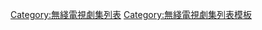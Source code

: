 {{Navbox
|name = 電視廣播有限公司劇集列表索引
|title = [[電視廣播有限公司]]（TVB、無綫電視）劇集列表索引
|group1= 香港[[電視廣播有限公司|TVB]]
|list1= {{Navbox subgroup
|group1= 免費頻道
|list1= {{Navbox subgroup
 |group1= [[翡翠台]]<br><small>（1967年啟播）</small>
 |list1=  [[無綫電視劇集列表|劇集列表]]<small>（[[無綫電視劇集列表 (1960年代)|1960s]] · [[無綫電視劇集列表 (1970年代)|1970s]] · [[無綫電視劇集列表 (1980年代)|1980s]] · [[翡翠台電視劇集列表 (1990年代)|1990s]] · [[翡翠台電視劇集列表 (2000年代)|2000s]] · [[翡翠台電視劇集列表 (2010年代)|2010s]] · [[翡翠台電視劇集列表 (2020年代)|2020s]]）<br/>< · [[翡翠台電視劇集列表 (1979年)|1979]] · [[翡翠台電視劇集列表 (1980年)|1980]] · [[翡翠台電視劇集列表 (1981年)|1981]] · [[翡翠台電視劇集列表 (1982年)|1982]] · [[翡翠台電視劇集列表 (1983年)|1983]] · [[翡翠台電視劇集列表 (1984年)|1984]] · [[翡翠台電視劇集列表 (1985年)|1985]] · [[翡翠台電視劇集列表 (1986年)|1986]] · [[翡翠台電視劇集列表 (1987年)|1987]] · [[翡翠台電視劇集列表 (1988年)|1988]] · [[翡翠台電視劇集列表 (1989年)|1989]] · [[翡翠台電視劇集列表 (1990年)|1990]] · [[翡翠台電視劇集列表 (1991年)|1991]] · [[翡翠台電視劇集列表 (1992年)|1992]] · [[翡翠台電視劇集列表 (1993年)|1993]] · [[翡翠台電視劇集列表 (1994年)|1994]] · [[翡翠台電視劇集列表 (1995年)|1995]] · [[翡翠台電視劇集列表 (1996年)|1996]] · [[翡翠台電視劇集列表 (1997年)|1997]] · [[翡翠台電視劇集列表 (1998年)|1998]] · [[翡翠台電視劇集列表 (1999年)|1999]] · [[翡翠台電視劇集列表 (2000年)|2000]] · [[翡翠台電視劇集列表 (2001年)|2001]] · [[翡翠台電視劇集列表 (2002年)|2002]] · [[翡翠台電視劇集列表 (2003年)|2003]] · [[翡翠台電視劇集列表 (2004年)|2004]] · [[翡翠台電視劇集列表 (2005年)|2005]] · [[翡翠台電視劇集列表 (2006年)|2006]] · [[翡翠台電視劇集列表 (2007年)|2007]] · [[翡翠台電視劇集列表 (2008年)|2008]] · [[翡翠台電視劇集列表 (2009年)|2009]] · [[翡翠台電視劇集列表 (2010年)|2010]] · [[翡翠台電視劇集列表 (2011年)|2011]] · [[翡翠台電視劇集列表 (2012年)|2012]] · [[翡翠台電視劇集列表 (2013年)|2013]] · [[翡翠台電視劇集列表 (2014年)|2014]] · [[翡翠台電視劇集列表 (2015年)|2015]] · [[翡翠台電視劇集列表 (2016年)|2016]] · [[翡翠台電視劇集列表 (2017年)|2017]] · [[翡翠台電視劇集列表 (2018年)|2018]] · [[翡翠台電視劇集列表 (2019年)|2019]] · [[翡翠台電視劇集列表 (2020年)|2020]] · [[翡翠台電視劇集列表 (2021年)|2021]] · [[翡翠台電視劇集列表 (2022年)|2022]]</small>
 |group2= [[明珠台]]<br><small>（1967年啟播）</small>
 |list2= [[明珠台電視劇集列表|劇集列表]]<small>（[[明珠台電視劇集列表 (2000年代)|2000s]] · [[明珠台電視劇集列表 (2010年代)|2010s]] · [[明珠台電視劇集列表 (2020年代)|2020s]]）<br/>< · [[明珠台電視劇集列表 (2007年)|2007]] · [[明珠台電視劇集列表 (2008年)|2008]] · [[明珠台電視劇集列表 (2009年)|2009]] · [[明珠台電視劇集列表 (2010年)|2010]] · [[明珠台電視劇集列表 (2011年)|2011]] · [[明珠台電視劇集列表 (2012年)|2012]] · [[明珠台電視劇集列表 (2013年)|2013]] · [[明珠台電視劇集列表 (2014年)|2014]] · [[明珠台電視劇集列表 (2015年)|2015]] · [[明珠台電視劇集列表 (2016年)|2016]] · [[明珠台電視劇集列表 (2017年)|2017]] · [[明珠台電視劇集列表 (2018年)|2018]] · [[明珠台電視劇集列表 (2019年)|2019]] · [[明珠台電視劇集列表 (2020年)|2020]] · [[明珠台電視劇集列表 (2021年)|2021]] · [[明珠台電視劇集列表 (2022年)|2022]] </small>
 |group3= [[高清翡翠台]]<br>[[J5]]<br>[[無綫財經·資訊台]]<br><small>（2007年啟播）</small>
 |list3= [[無綫財經·資訊台電視劇集列表|劇集列表]]<small>（[[高清翡翠台電視劇集列表 (2000年代)|2000s]] · [[J5電視劇集列表 (2010年代)|2010s]] · [[無綫財經·資訊台電視劇集列表 (2020年代)|2020s]]） <br/>< · [[高清翡翠台電視劇集列表 (2007年)|2007]] · [[高清翡翠台電視劇集列表 (2008年)|2008]] · [[高清翡翠台電視劇集列表 (2009年)|2009]] · [[高清翡翠台電視劇集列表 (2010年)|2010]] · [[高清翡翠台電視劇集列表 (2011年)|2011]] · [[高清翡翠台電視劇集列表 (2012年)|2012]] · [[高清翡翠台電視劇集列表 (2013年)|2013]] · [[高清翡翠台電視劇集列表 (2014年)|2014]] · [[高清翡翠台電視劇集列表 (2015年)|2015]] · [[J5電視劇集列表 (2016年)|2016]] · [[J5電視劇集列表 (2017年)|2017]] · [[無綫財經·資訊台電視劇集列表 (2021年)|2021]]  </small>
 |group4= [[J2]]<br><small>（2008年啟播）</small>
 |list4= [[J2電視劇集列表|劇集列表]]<small>（[[J2電視劇集列表 (2000年代)|2000s]] · [[J2電視劇集列表 (2010年代)|2010s]] · [[J2電視劇集列表 (2020年代)|2020s]]）<br/>< · [[J2電視劇集列表 (2008年)|2008]] · [[J2電視劇集列表 (2009年)|2009]] · [[J2電視劇集列表 (2010年)|2010]] · [[J2電視劇集列表 (2011年)|2011]] · [[J2電視劇集列表 (2012年)|2012]] · [[J2電視劇集列表 (2013年)|2013]] · [[J2電視劇集列表 (2014年)|2014]] · [[J2電視劇集列表 (2015年)|2015]] · [[J2電視劇集列表 (2016年)|2016]] · [[J2電視劇集列表 (2017年)|2017]] · [[J2電視劇集列表 (2018年)|2018]] ·  [[J2電視劇集列表 (2019年)|2019]] ·  [[J2電視劇集列表 (2020年)|2020]] ·  [[J2電視劇集列表 (2021年)|2021]] ·  [[J2電視劇集列表 (2022年)|2022]]</small>
 }}
|group2= 收費頻道
|list2= {{Navbox subgroup
 |group1= 經典台<br>[[千禧經典台]]<br><small>（2006年啟播）</small>
 |list1= [[無綫經典台電視劇集列表|劇集列表]]<small>（[[無綫經典台電視劇集列表 (2000年代)|2000s]] · [[無綫經典台電視劇集列表 (2010年代)|2010s]] · [[無綫經典台電視劇集列表 (2020年代)|2020s]]）<br/>< · [[TVB經典台電視劇集列表 (2019年)|2019]] · [[TVB經典台電視劇集列表 (2020年)|2020]] · [[TVB經典台電視劇集列表 (2021年)|2021]] · [[千禧經典台電視劇集列表 (2022年)|2022]]</small>
 |group2= 劇集台<br>煲劇1台<br>[[日劇台]]<br>[[亞洲劇台]]<br><small>（2006年啟播）</small>
 |list2= [[日劇台電視劇集列表|劇集列表]]<small>（[[無綫劇集台電視劇集列表 (2000年代)|2000s]] · [[日劇台電視劇集列表 (2010年代)|2010s]] · [[亞洲劇台電視劇集列表 (2020年代)|2020s]]）<br/>< · [[無綫劇集台電視劇集列表 (2006年)|2006]] · [[無綫劇集台電視劇集列表 (2007年)|2007]] · [[無綫劇集台電視劇集列表 (2008年)|2008]] · [[無綫劇集台電視劇集列表 (2009年)|2009]] · [[無綫劇集台電視劇集列表 (2010年)|2010]] · [[無綫劇集台電視劇集列表 (2011年)|2011]] · [[無綫劇集台電視劇集列表 (2012年)|2012]] · [[煲劇1台電視劇集列表 (2013年)|2013]] · [[煲劇1台電視劇集列表 (2014年)|2014]] · [[TVB日劇台電視劇集列表 (2015年)|2015]] · [[日劇台電視劇集列表 (2016年)|2016]] · [[日劇台電視劇集列表 (2017年)|2017]] · [[日劇台電視劇集列表 (2018年)|2018]] · [[日劇台電視劇集列表 (2019年)|2019]] · [[日劇台電視劇集列表 (2020年)|2020]]
 |group3= 精選台<br>煲劇2台<br>[[韓劇台]]<br>[[亞洲劇台]]<br><small>（2009年啟播）</small>
 |list3= [[韓劇台電視劇集列表|劇集列表]]<small>（[[無綫精選台電視劇集列表 (2000年代)|2000s]] · [[韓劇台電視劇集列表 (2010年代)|2010s]] · [[韓劇台電視劇集列表 (2020年代)|2020s]]）<br/>< · [[無綫精選台電視劇集列表 (2009年)|2009]] · [[無綫精選台電視劇集列表 (2010年)|2010]] · [[無綫精選台電視劇集列表 (2011年)|2011]] · [[無綫精選台電視劇集列表 (2012年)|2012]] · [[煲劇2台電視劇集列表 (2013年)|2013]] · [[煲劇2台電視劇集列表 (2014年)|2014]] · [[TVB韓劇台電視劇集列表 (2015年)|2015]] · [[韓劇台電視劇集列表 (2016年)|2016]] · [[韓劇台電視劇集列表 (2017年)|2017]] · [[韓劇台電視劇集列表 (2018年)|2018]] · [[韓劇台電視劇集列表 (2019年)|2019]] · [[韓劇台電視劇集列表 (2020年)|2020]] · [[韓劇台電視劇集列表 (2021年)|2021]] · [[韓劇台電視劇集列表 (2022年)|2022]]</small>
 |group4= [[TVB電影台|電影台]]<br><small>（2011年啟播）</small>
 |list4= [[TVB電影台電視劇集列表|劇集列表]]
 |group5= Window<br>綜藝台<br>綜藝旅遊台<br>[[亞洲綜藝台]]<br><small>（2013年啟播）</small>
 |list5= [[TVB Window電視劇集列表|劇集列表]]<small>（[[TVB Window電視劇集列表 (2010年代)|2010s]]）<br/>< · [[TVB Window電視劇集列表 (2013年)|2013]] · [[TVB Window電視劇集列表 (2014年)|2014]] · [[TVB Window電視劇集列表 (2015年)|2015]]</small>
 |group6= [[華語劇台]]<br><small>（2015年啟播）</small>
 |list6= [[華語劇台電視劇集列表|劇集列表]]<small>（[[華語劇台電視劇集列表 (2010年代)|2010s]] · [[華語劇台電視劇集列表 (2020年代)|2020s]]）<br/>< · [[TVB華語劇台電視劇集列表 (2015年)|2015]] · [[華語劇台電視劇集列表 (2016年)|2016]] · [[華語劇台電視劇集列表 (2017年)|2017]] · [[華語劇台電視劇集列表 (2018年)|2018]] · [[華語劇台電視劇集列表 (2019年)|2019]] · [[華語劇台電視劇集列表 (2020年)|2020]] · [[華語劇台電視劇集列表 (2021年)|2021]] · [[華語劇台電視劇集列表 (2022年)|2022]]</small>
 |group7= 煲劇台<br>[[精選亞洲劇台]]<br><small>（2015年啟播）</small>
 |list7= [[精選亞洲劇台電視劇集列表|劇集列表]]<small>（[[精選亞洲劇台電視劇集列表 (2010年代)|2010s]]）<br/>< · [[TVB煲劇台電視劇集列表 (2015年)|2015]] · [[精選亞洲劇台電視劇集列表 (2016年)|2016]] · [[精選亞洲劇台電視劇集列表 (2017年)|2017]] · [[精選亞洲劇台電視劇集列表 (2018年)|2018]]</small>
 |group8= [[myTV SUPER 1台]]<br><small>（2020年啟播）</small>
 |list8= [[myTV SUPER 1台電視劇集列表 (2020年代)|劇集列表]]<small>（[[myTV SUPER 1台電視劇集列表 (2020年代)|2020s]]）<br>< · [[myTV SUPER 1台電視劇集列表 (2020年)|2020]] · [[myTV SUPER 1台電視劇集列表 (2021年)|2021]]</small>
 |group9= [[黃金翡翠台]]<br><small>（2022年啟播）</small>
 |list9= [[黃金翡翠台電視劇集列表|劇集列表]]<small>（[[黃金翡翠台電視劇集列表 (2020年代)|2020s]]）<br/>< · [[黃金翡翠台電視劇集列表 (2022年)|2022]] </small>
 }}
|group3= 網絡
|list3= {{Navbox subgroup
|group1= [[MyTV SUPER]]<br><small>（2016年啟播）</small>
|list1= [[MyTV SUPER無綫電視劇集列表|劇集及網絡劇列表]]
|group2= [[big big channel]]<br><small>（2017年啟播）</small>
|list2= [[big big channel#網絡劇列表|網絡劇列表]]
 }}
|group4= 綜合
|list4= [[無綫電視外購劇集列表|外購劇集列表]]<small>（[[無綫電視外購中國劇集列表|中國大陸]] · [[無綫電視外購台灣劇集列表|台灣]] · [[無綫電視外購日本劇集列表|日本]] · [[無綫電視外購韓國劇集列表|韓國]] · [[無綫電視外購美國劇集列表|美國]]）<br></small>[[無綫電視處境劇集列表|處境劇集列表]]<br>[[無綫電視劇集收視列表|劇集收視列表]]<small>（[[無綫電視劇集收視列表 (1990年代)|1990s]] · [[無綫電視劇集收視列表 (2000年代)|2000s]] · [[無綫電視劇集收視列表 (2010年代)|2010s]] · [[無線電視劇收視列表 (2020年代)|2020s]]）</small>
 }}
|group4= 海外[[TVBI]]<br><small>（子公司）</small>
|list4= {{Navbox subgroup
 |group1= [[Astro華麗台]]
 |list1= <small>< · [[2009年Astro華麗台電視劇列表|2009]] · [[2010年Astro華麗台電視劇列表|2010]] · [[2011年Astro華麗台電視劇列表|2011]] · [[2012年Astro華麗台電視劇列表|2012]] · [[2013年Astro華麗台電視劇列表|2013]] · [[2014年Astro華麗台電視劇列表|2014]] · [[2015年Astro華麗台電視劇列表|2015]] · [[2016年Astro華麗台電視劇列表|2016]] · [[2017年Astro華麗台電視劇集列表|2017]] · [[2018年Astro華麗台電視劇集列表|2018]] · [[2019年Astro華麗台電視劇集列表|2019]] · [[Astro華麗台電視劇列表_(2020年)|2020]]</small>
 |group2= [[AOD劇集首映]]
 |list2= <small>< · [[AOD電視劇集列表 (2007年)|2007]] · [[AOD電視劇集列表 (2008年)|2008]] · [[AOD電視劇集列表 (2009年)|2009]] · [[AOD電視劇集列表 (2010年)|2010]] · [[AOD電視劇集列表 (2011年)|2011]] · [[AOD電視劇集列表 (2012年)|2012]] · [[AOD電視劇集列表 (2013年)|2013]] · [[AOD電視劇集列表 (2014年)|2014]] · [[AOD電視劇集列表 (2015年)|2015]] · [[AOD電視劇集列表 (2016年)|2016]] · [[AOD電視劇集列表 (2017年)|2017]] · [[AOD電視劇集列表 (2018年)|2018]] · [[AOD電視劇集列表 (2019年)|2019]] · [[AOD電視劇集列表 (2020年)|2020]] · [[AOD電視劇集列表 (2021年)|2021]] · [[AOD電視劇集列表 (2022年)|2022]]</small>
 |group3= [[TVB星河頻道]]
 |list3= <small>< · [[TVB星河頻道電視劇集列表 (2007年)|2007]] · [[TVB星河頻道電視劇集列表 (2008年)|2008]] · [[TVB星河頻道電視劇集列表 (2009年)|2009]] · [[TVB星河頻道電視劇集列表 (2010年)|2010]] · [[TVB星河頻道電視劇集列表 (2011年)|2011]] · [[TVB星河頻道電視劇集列表 (2012年)|2012]] · [[TVB星河頻道電視劇集列表 (2013年)|2013]] · [[TVB星河頻道電視劇集列表 (2014年)|2014]] · [[TVB星河頻道電視劇集列表 (2015年)|2015]] · [[TVB星河頻道電視劇集列表 (2016年)|2016]] · [[TVB星河頻道電視劇集列表 (2017年)|2017]] · [[TVB星河頻道電視劇集列表 (2018年)|2018]] · [[TVB星河頻道電視劇集列表 (2019年)|2019]] · [[TVB星河頻道電視劇集列表 (2020年)|2020]] · [[TVB星河頻道電視劇集列表 (2021年)|2021]] · [[TVB星河頻道電視劇集列表 (2022年)|2022]]</small>
 |group4= TVB經典台（大馬版）<br>[[千禧經典台 (馬來西亞)|千禧經典台（大馬版）]]
 |list4= <small>< · [[TVB經典台（大馬版）電視劇集列表 (2019年)|2019]] · [[TVB經典台（大馬版）電視劇集列表 (2020年)|2020]] · [[TVB經典台（大馬版）電視劇集列表 (2021年)|2021]] · [[千禧經典台（大馬版）電視劇集列表 (2022年)|2022]]</small>
 |group5= [[翡翠台 (东南亚)|翡翠台 (东南亚)]]
 |list5= <small>< · [[翡翠台 (東南亞) 電視劇集列表 (2019年)|2019]] · [[翡翠台 (東南亞) 電視劇集列表 (2020年)|2020]] · [[翡翠台 (東南亞) 電視劇集列表 (2021年)|2021]] · [[翡翠台 (東南亞) 電視劇集列表 (2022年)|2022]]</small>
 |group6= [[HUB娛家戲劇台]]
 |list6= <small>< · [[HUB娛家戲劇台電視劇集列表_(2019年)|2019]] · [[HUB娛家戲劇台電視劇集列表_(2020年)|2020]]</small>
 |group7= 綜合
 |list7= [[無綫電視海外首發劇集列表|海外首發劇集列表]]
 }}
|below= 相關：[[:Template:電視廣播有限公司節目列表索引|電視廣播有限公司節目列表索引]]
}}<noinclude>
[[Category:無綫電視劇集列表]]
[[Category:無綫電視劇集列表模板]]
</noinclude>